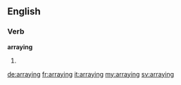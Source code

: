 ==English==

===Verb===
'''arraying'''

# {{present participle of|array}}

[[de:arraying]]
[[fr:arraying]]
[[it:arraying]]
[[my:arraying]]
[[sv:arraying]]